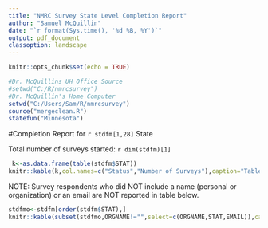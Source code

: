 ```yaml
---
title: "NMRC Survey State Level Completion Report"
author: "Samuel McQuillin"
date: "`r format(Sys.time(), '%d %B, %Y')`"
output: pdf_document
classoption: landscape
---
```


```r
knitr::opts_chunk$set(echo = TRUE)
```
```r
#Dr. McQuillins UH Office Source
#setwd("C:/R/nmrcsurvey")
#Dr. McQuillin's Home Computer
setwd("C:/Users/Sam/R/nmrcsurvey")
source("mergeclean.R")
statefun("Minnesota")
```
#Completion Report for `r stdfm[1,28]` State

Total number of surveys started: `r dim(stdfm)[1]` 


```r

 k<-as.data.frame(table(stdfm$STAT))
knitr::kable(k,col.names=c("Status","Number of Surveys"),caption="Table of Surveys completed and Still in Progress")
```

NOTE: Survey respondents who did NOT include a name (personal or organization) or an email are NOT reported in table below.
```r
stdfmo<-stdfm[order(stdfm$STAT),]
knitr::kable(subset(stdfmo,ORGNAME!="",select=c(ORGNAME,STAT,EMAIL)),caption="List of Organizations and Completion Status",row.names=FALSE,col.names=c("Organization Name","Completion Status", "Email"))
```
